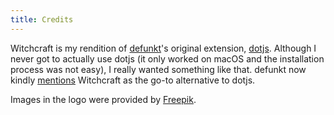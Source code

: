 ```yaml
---
title: Credits
---
```


Witchcraft is my rendition of [defunkt](https://github.com/defunkt)'s original extension, [dotjs](https://github.com/defunkt/dotjs). Although I never got to actually use dotjs (it only worked on macOS and the installation process was not easy), I really wanted something like that. defunkt now kindly [mentions](https://github.com/defunkt/dotjs/blob/master/README.markdown) Witchcraft as the go-to alternative to dotjs.

Images in the logo were provided by [Freepik](https://www.flaticon.com/authors/freepik).
